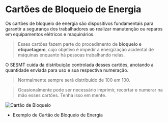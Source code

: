 # Cartões de Bloqueio de Energia

Os cartões de bloqueio de energia são dispositivos fundamentais para garantir a segurança dos trabalhadores ao realizar manutenção ou reparos em equipamentos elétricos e maquinários. 
> Esses cartões fazem parte do procedimento de **bloqueio e etiquetagem**, cujo objetivo é impedir a energização acidental de máquinas enquanto há pessoas trabalhando nelas.

O SESMT cuida da distribuição controlada desses cartões, anotando a quantidade enviada para uso e sua respectiva numeração.
> Normalmente sempre será distribuído de 100 em 100.

> Ocasionalmente pode ser necessário imprimir, recortar e numerar na mão esses cartões. Tenha isso em mente.

![Cartão de Bloqueio](/components/images/cartaoBloqueio.png)

- Exemplo de Cartão de Bloqueio de Energia